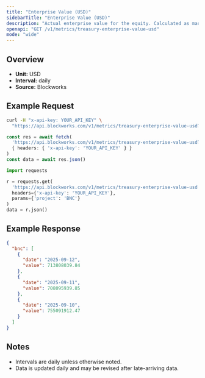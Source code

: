 ```yaml
---
title: "Enterprise Value (USD)"
sidebarTitle: "Enterprise Value (USD)"
description: "Actual enterprise value for the equity. Calculated as market cap - liabilities + assets"
openapi: "GET /v1/metrics/treasury-enterprise-value-usd"
mode: "wide"
---
```


## Overview

- **Unit:** USD
- **Interval:** daily
- **Source:** Blockworks

## Example Request

<CodeGroup>

```bash cURL
curl -H "x-api-key: YOUR_API_KEY" \
  "https://api.blockworks.com/v1/metrics/treasury-enterprise-value-usd?project=BNC"
```

```typescript TypeScript
const res = await fetch(
  'https://api.blockworks.com/v1/metrics/treasury-enterprise-value-usd?project=BNC',
  { headers: { 'x-api-key': 'YOUR_API_KEY' } }
)
const data = await res.json()
```

```python Python
import requests

r = requests.get(
  'https://api.blockworks.com/v1/metrics/treasury-enterprise-value-usd',
  headers={'x-api-key': 'YOUR_API_KEY'},
  params={'project': 'BNC'}
)
data = r.json()
```

</CodeGroup>

## Example Response

```json
{
  "bnc": [
    {
      "date": "2025-09-12",
      "value": 713808039.84
    },
    {
      "date": "2025-09-11",
      "value": 708095939.85
    },
    {
      "date": "2025-09-10",
      "value": 755091912.47
    }
  ]
}
```

## Notes
- Intervals are daily unless otherwise noted.
- Data is updated daily and may be revised after late-arriving data.